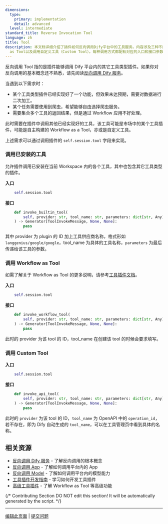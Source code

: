 ```yaml
---
dimensions:
  type:
    primary: implementation
    detail: advanced
  level: intermediate
standard_title: Reverse Invocation Tool
language: zh
title: Tool
description: 本文档详细介绍了插件如何反向调用Dify平台中的工具服务。内容涉及三种不同类型的工具调用方法：调用已安装的工具（Built-in Tool）、调用Workflow
  as Tool以及调用自定义工具（Custom Tool）。每种调用方式都配有对应的入口和接口参数说明。
---
```


反向调用 Tool 指的是插件能够调用 Dify 平台内的其它工具类型插件。如果你对反向调用的基本概念还不熟悉，请先阅读[反向调用 Dify 服务](/plugin-dev-zh/9241-reverse-invocation)。

当遇到以下需求时：

* 某个工具类型插件已经实现好了一个功能，但效果未达预期，需要对数据进行二次加工。
* 某个任务需要使用到爬虫，希望能够自由选择爬虫服务。
* 需要集合多个工具的返回结果，但是通过 Workflow 应用不好处理。

此时需要在插件中调用其他已经实现好的工具，该工具可能是市场中的某个工具插件，可能是自主构建的 Workflow as a Tool，亦或是自定义工具。

上述需求可以通过调用插件的 `self.session.tool` 字段来实现。

### 调用已安装的工具

允许插件调用已安装在当前 Workspace 内的各个工具，其中也包含其它工具类型的插件。

**入口**

```python
    self.session.tool
```

**接口**

```python
    def invoke_builtin_tool(
        self, provider: str, tool_name: str, parameters: dict[str, Any]
    ) -> Generator[ToolInvokeMessage, None, None]:
        pass
```

其中 provider 为 plugin 的 ID 加上工具供应商名称，格式形如 `langgenius/google/google`，tool\_name 为具体的工具名称，`parameters` 为最后传递给该工具的参数。

### 调用 Workflow as Tool

如需了解关于 Workflow as Tool 的更多说明，请参考[工具插件文档](/plugin-dev-zh/9223-tool)。

**入口**

```python
    self.session.tool
```

**接口**

```python
    def invoke_workflow_tool(
        self, provider: str, tool_name: str, parameters: dict[str, Any]
    ) -> Generator[ToolInvokeMessage, None, None]:
        pass
```

此时的 provider 为该 tool 的 ID，tool\_name 在创建该 tool 的时候会要求填写。

### 调用 Custom Tool

**入口**

```python
    self.session.tool
```

**接口**

```python
    def invoke_api_tool(
        self, provider: str, tool_name: str, parameters: dict[str, Any]
    ) -> Generator[ToolInvokeMessage, None, None]:
        pass
```

此时的 `provider` 为该 tool 的 ID，`tool_name` 为 OpenAPI 中的 `operation_id`，若不存在，即为 Dify 自动生成的 `tool_name`，可以在工具管理页中看到具体的名称。

## 相关资源

- [反向调用 Dify 服务](/plugin-dev-zh/9241-reverse-invocation) - 了解反向调用的根本概念
- [反向调用 App](/plugin-dev-zh/9242-reverse-invocation-app) - 了解如何调用平台内的 App
- [反向调用 Model](/plugin-dev-zh/9242-reverse-invocation-model) - 了解如何调用平台内的模型能力
- [工具插件开发指南](/plugin-dev-zh/0211-getting-started-dify-tool) - 学习如何开发工具插件
- [高级工具插件](/plugin-dev-zh/9223-tool) - 了解 Workflow as Tool 等高级功能

{/*
Contributing Section
DO NOT edit this section!
It will be automatically generated by the script.
*/}

---

[编辑此页面](https://github.com/langgenius/dify-docs/edit/main/plugin-dev-zh/9242-reverse-invocation-tool.mdx) | [提交问题](https://github.com/langgenius/dify-docs/issues/new?title=文档问题%3A%20reverse-invocation-t&body=%23%23%20问题描述%0A%3C%21--%20请简要描述您发现的问题%20--%3E%0A%0A%23%23%20页面链接%0Ahttps%3A%2F%2Fgithub.com%2Flanggenius%2Fdify-docs%2Fblob%2Fmain%2Fplugin-dev-zh%2F9242-reverse-invocation-tool.mdx%0A%0A%23%23%20建议修改%0A%3C%21--%20如果有具体的修改建议，请在此说明%20--%3E%0A%0A%3C%21--%20感谢您对文档质量的关注！%20--%3E)

